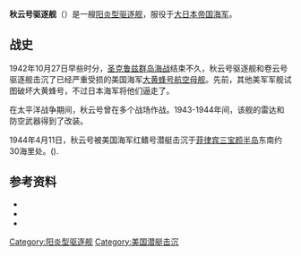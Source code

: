 {{refimprove|time=2020-02-01T18:03:20+00:00}}
{{軍艦模板
|圖片=[[File:Akigumo_19_January_1944.jpg|300px]]
|照片說明= 
|圖片2= 
|照片說明2= 
|名稱= 秋云
|艦種= [[驅逐艦|驅逐艦]]
|艦名= 
|擁有國= [[大日本帝國|大日本帝國]]
|艦級= [[陽炎型驅逐艦|陽炎型驅逐艦]]
|代號= 
|前型=
|次型=
|同型=
|數量= 
|製造= [[浦贺船渠|浦贺船渠]]
|下訂= 1939年3月4日
|造價=  
|動工= 
|下水= 1941年4月11日
|服役= 1941年9月27日
|退役= 
|結局= 1942年11月24日沉没
|除籍= 1942年12月24日
|狀態= 
|綽號=
|榮譽=
|排水= 2033 公噸
|標準= 
|基準= 
|滿載= 
|長度= 118.5 公尺
|闊度= 10.8 公尺
|吃水= 3.8 公尺
|極速= 35.5節
|鍋爐= 3 × Kampon水管鍋爐<br />2 × Kanpon脈衝渦輪機
|引擎= 
|燃料=
|出力= 52000馬力
|續航= 5000海里(18節時)
|乘員= 240
|裝甲= 
|裝備= (1939)<br/>• 6 × [[50倍径三年式127毫米炮|50倍径三年式127毫米炮]]（可能在1944年被削减为2门双联炮） <br />• 1× 双联[[九六式25毫米高射机炮|九六式25毫米高射机炮]]（1943年2月）•2× 三联[[九六式25毫米高射机炮|九六式25毫米高射机炮]]和1× 双联[[九六式25毫米高射机炮|九六式25毫米高射机炮]]（1944年2月）•1× 双联[[九六式25毫米高射机炮|九六式25毫米高射机炮]]和数门单联[[九六式25毫米高射机炮|九六式25毫米高射机炮]]<br />• 8 × {{convert|24|in|mm|0|abbr=on}} [[鱼雷|鱼雷]]<br />• 36 [[深水炸彈|深水炸彈]]<br />至多4挺13mm高射机枪
|射控裝置=
|偵搜設備=
|電戰系統=
|電子設備=
|飛行= 
|艦載機= 
|其它=
}}
'''秋云号驱逐舰'''（{{lang-ja|秋雲}}）是一艘[[阳炎型驱逐舰|阳炎型驱逐舰]]，服役于[[大日本帝国海军|大日本帝国海军]]。

== 战史 ==
1942年10月27日早些时分，[[圣克鲁兹群岛海战|圣克鲁兹群岛海战]]结束不久，秋云号驱逐舰和卷云号驱逐舰击沉了已经严重受损的美国海军[[大黃蜂號航空母艦_(CV-8)|大黄蜂号航空母舰]]。先前，其他美军军舰试图破坏大黄蜂号，不过日本海军将他们逼走了。

在太平洋战争期间，秋云号曾在多个战场作战。1943-1944年间，该舰的雷达和防空武器得到了改装。

1944年4月11日，秋云号被美国海军红鳍号潜艇击沉于[[菲律宾|菲律宾]][[三宝颜半岛|三宝颜半岛]]东南约30海里处。({{Coord|06|43|N|122|23|E}}).

== 参考资料 ==
* {{Cite book|title=Conway's All the World's Fighting Ships 1922–1946|publisher=Conway Maritime Press|year=1980|isbn=0-85177-146-7|location=Greenwich, UK|editor1-last=Chesneau|editor1-first=Roger}}
* {{Cite book|title=Warships of the Imperial Japanese Navy, 1869–1945|last=Jentschura|first=Hansgeorg|last2=Jung|first2=Dieter|last3=Mickel|first3=Peter|publisher=United States Naval Institute|year=1977|isbn=0-87021-893-X|location=Annapolis, Maryland|lastauthoramp=y}}
* {{Cite book|title=Destroyers of World War 2|last=Whitley|first=M. J.|date=1988|publisher=Naval Institute Press|isbn=0-87021-326-1|location=Annapolis, Maryland}}

{{陽炎型驅逐艦}}
[[Category:阳炎型驱逐舰|Category:阳炎型驱逐舰]]
[[Category:美国潜艇击沉|Category:美国潜艇击沉]]